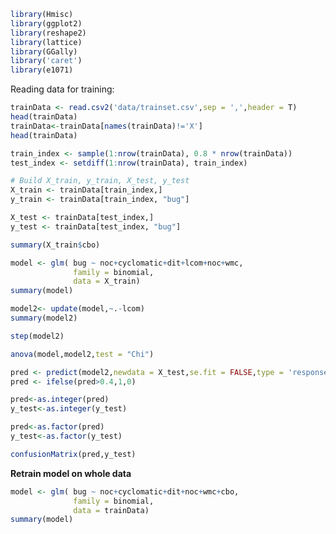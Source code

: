 

```r
library(Hmisc)
library(ggplot2)
library(reshape2)
library(lattice)
library(GGally)
library('caret')
library(e1071)
```


Reading data for training:
```r
trainData <- read.csv2('data/trainset.csv',sep = ',',header = T)
head(trainData)
trainData<-trainData[names(trainData)!='X']
head(trainData)
```


```r
train_index <- sample(1:nrow(trainData), 0.8 * nrow(trainData))
test_index <- setdiff(1:nrow(trainData), train_index)

# Build X_train, y_train, X_test, y_test
X_train <- trainData[train_index,]
y_train <- trainData[train_index, "bug"]

X_test <- trainData[test_index,]
y_test <- trainData[test_index, "bug"]
```








```r
summary(X_train$cbo)

```


```r
model <- glm( bug ~ noc+cyclomatic+dit+lcom+noc+wmc, 
              family = binomial, 
              data = X_train)
summary(model)
```

```r
model2<- update(model,~.-lcom)
summary(model2)
```

```r
step(model2)
```


```r
anova(model,model2,test = "Chi")
```




```r
pred <- predict(model2,newdata = X_test,se.fit = FALSE,type = 'response')
pred <- ifelse(pred>0.4,1,0)

pred<-as.integer(pred)
y_test<-as.integer(y_test)

pred<-as.factor(pred)
y_test<-as.factor(y_test)

```



```r
confusionMatrix(pred,y_test)
```


**Retrain model on whole data**

```r
model <- glm( bug ~ noc+cyclomatic+dit+noc+wmc+cbo, 
              family = binomial, 
              data = trainData)
summary(model)

```


